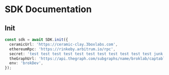
<NavBar></NavBar>

# SDK Documentation

## Init

```ts
const sdk = await SDK.init({
  ceramicUrl: 'https://ceramic-clay.3boxlabs.com',
  ethereumRpc: 'https://rinkeby.arbitrum.io/rpc',
  secret: 'test test test test test test test test test test test junk',
  theGraphUrl: 'https://api.thegraph.com/subgraphs/name/broklab/captable_dev_10',
  env: 'brokDev',
});
```
